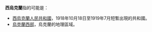 '''西烏克蘭'''指的可能是：

* [[西烏克蘭人民共和國|西烏克蘭人民共和國]]，1918年10月18日至1919年7月短暫出現的共和國。
* [[烏克蘭西部|烏克蘭西部]]，烏克蘭的地理區域。

{{disambig|cat=四字地名消歧义}}